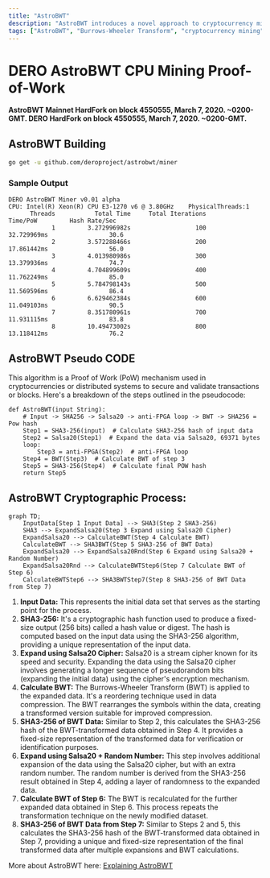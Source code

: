 ```yaml
---
title: "AstroBWT"
description: "AstroBWT introduces a novel approach to cryptocurrency mining, specifically designed to thwart specialized mining hardware like ASICs, FPGAs, and GPUs. Learn about its foundation in mathematical proofs and the use of Burrows-Wheeler Transform (BWT) in mining."
tags: ["AstroBWT", "Burrows-Wheeler Transform", "cryptocurrency mining", "ASIC resistance", "FPGA resistance", "GPU resistance"]
---
```


# DERO AstroBWT CPU Mining Proof-of-Work

**AstroBWT Mainnet HardFork on block 4550555, March 7, 2020. ~0200-GMT. DERO HardFork on block 4550555, March 7, 2020. ~0200-GMT.**

## AstroBWT Building

```bash
go get -u github.com/deroproject/astrobwt/miner
```

### Sample Output

```
DERO AstroBWT Miner v0.01 alpha  
CPU: Intel(R) Xeon(R) CPU E3-1270 v6 @ 3.80GHz    PhysicalThreads:1  
      Threads           Total Time     Total Iterations            Time/PoW         Hash Rate/Sec  
            1         3.272996982s                  100          32.729969ms                 30.6  
            2         3.572288466s                  200          17.861442ms                 56.0  
            3         4.013980986s                  300          13.379936ms                 74.7  
            4         4.704899609s                  400          11.762249ms                 85.0  
            5         5.784798143s                  500          11.569596ms                 86.4  
            6         6.629462384s                  600          11.049103ms                 90.5  
            7         8.351780961s                  700          11.931115ms                 83.8  
            8         10.49473002s                  800          13.118412ms                 76.2
```
## AstroBWT Pseudo CODE
This algorithm is a Proof of Work (PoW) mechanism used in cryptocurrencies or distributed systems to secure and validate transactions or blocks. Here's a breakdown of the steps outlined in the pseudocode:
```
def AstroBWT(input String): 
    # Input -> SHA256 -> Salsa20 -> anti-FPGA loop -> BWT -> SHA256 = Pow hash
    Step1 = SHA3-256(input)  # Calculate SHA3-256 hash of input data
    Step2 = Salsa20(Step1)  # Expand the data via Salsa20, 69371 bytes
    loop:
        Step3 = anti-FPGA(Step2)  # anti-FPGA loop
    Step4 = BWT(Step3)  # Calculate BWT of step 3
    Step5 = SHA3-256(Step4)  # Calculate final POW hash
    return Step5
```
## AstroBWT Cryptographic Process:

```mermaid
graph TD;
    InputData[Step 1 Input Data] --> SHA3(Step 2 SHA3-256)
    SHA3 --> ExpandSalsa20(Step 3 Expand using Salsa20 Cipher)
    ExpandSalsa20 --> CalculateBWT(Step 4 Calculate BWT)
    CalculateBWT --> SHA3BWT(Step 5 SHA3-256 of BWT Data)
    ExpandSalsa20 --> ExpandSalsa20Rnd(Step 6 Expand using Salsa20 + Random Number)
    ExpandSalsa20Rnd --> CalculateBWTStep6(Step 7 Calculate BWT of Step 6)
    CalculateBWTStep6 --> SHA3BWTStep7(Step 8 SHA3-256 of BWT Data from Step 7)

```
1. **Input Data:** This represents the initial data set that serves as the starting point for the process.
2. **SHA3-256:** It's a cryptographic hash function used to produce a fixed-size output (256 bits) called a hash value or digest. The hash is computed based on the input data using the SHA3-256 algorithm, providing a unique representation of the input data.
3. **Expand using Salsa20 Cipher:** Salsa20 is a stream cipher known for its speed and security. Expanding the data using the Salsa20 cipher involves generating a longer sequence of pseudorandom bits (expanding the initial data) using the cipher's encryption mechanism.
4. **Calculate BWT:** The Burrows-Wheeler Transform (BWT) is applied to the expanded data. It's a reordering technique used in data compression. The BWT rearranges the symbols within the data, creating a transformed version suitable for improved compression.
5. **SHA3-256 of BWT Data:** Similar to Step 2, this calculates the SHA3-256 hash of the BWT-transformed data obtained in Step 4. It provides a fixed-size representation of the transformed data for verification or identification purposes.
6. **Expand using Salsa20 + Random Number:** This step involves additional expansion of the data using the Salsa20 cipher, but with an extra random number. The random number is derived from the SHA3-256 result obtained in Step 4, adding a layer of randomness to the expanded data.
7. **Calculate BWT of Step 6:** The BWT is recalculated for the further expanded data obtained in Step 6. This process repeats the transformation technique on the newly modified dataset.
8. **SHA3-256 of BWT Data from Step 7:** Similar to Steps 2 and 5, this calculates the SHA3-256 hash of the BWT-transformed data obtained in Step 7, providing a unique and fixed-size representation of the final transformed data after multiple expansions and BWT calculations.

More about AstroBWT here: [Explaining AstroBWT](/features/astroBWT)
